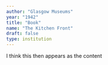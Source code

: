 ```yaml
---
author: "Glasgow Museums"
year: "1942"
title: "Book"
name: "The Kitchen Front"
draft: false
type: institution
---
```

I think this then appears as the content
